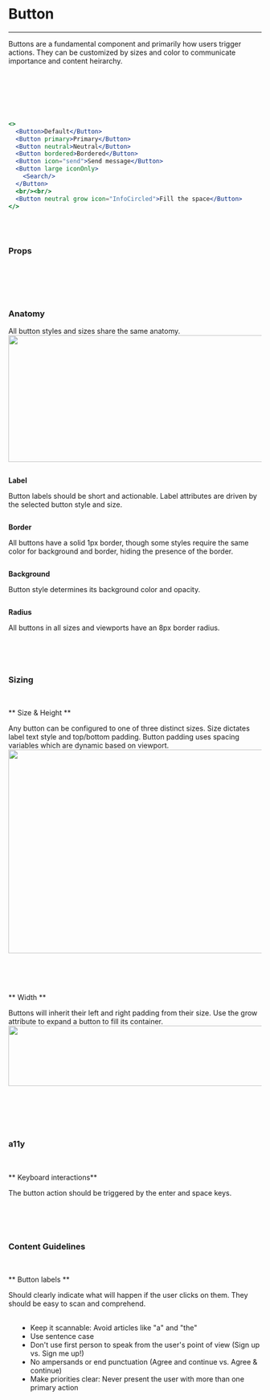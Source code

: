 

# Button
---
Buttons are a fundamental component and primarily how users trigger actions. They can be customized by sizes and color to communicate importance and content heirarchy.
<br/><br/>

<Example /><br/>

<br/><br/>


```.jsx
<>
  <Button>Default</Button>
  <Button primary>Primary</Button>
  <Button neutral>Neutral</Button>
  <Button bordered>Bordered</Button>
  <Button icon="send">Send message</Button>
  <Button large iconOnly>
    <Search/>
  </Button>
  <br/><br/>
  <Button neutral grow icon="InfoCircled">Fill the space</Button>
</>
```

<br/><br/>

### Props
<br/>
<PropsTable propMetaData={Button.__docgenInfo} />

<br/><br/>


### Anatomy
All button styles and sizes share the same anatomy.
<br/>
<img src="/docs-images/button-anatomy.png" width="810" height="252" />
<br/>
<div class="grid-2-col">
    <div class="column">
        <p class="text--body"><b>Label</b></p>
        <p class="text--body">Button labels should be short and actionable. Label attributes are driven by the selected button style and size.</p>
    </div>
    <div class="column">
        <p class="text--body"><strong>Border</strong></p>
        <p class="text--body">All buttons have a solid 1px border, though some styles require the same color for background and border, hiding the presence of the border.</p>
    </div>
    <div class="column">
        <p class="text--body"><strong>Background</strong></p>
        <p class="text--body">Button style determines its background color and opacity.</p>
    </div>
    <div class="column">
        <p class="text--body"><strong>Radius</strong></p>
        <p class="text--body">All buttons in all sizes and viewports have an 8px border radius.</p>
    </div>
</div>

<br/><br/>

### Sizing
<br/>

** Size & Height **

Any button can be configured to one of three distinct sizes. Size dictates label text style and top/bottom padding. Button padding uses spacing variables which are dynamic based on viewport.
<br/>
<img src="/docs-images/button-sizing-size.png" width="600" height="405" />

<br/><br/><br/>

** Width **

Buttons will inherit their left and right padding from their size. Use the grow attribute to expand a button to fill its container.
<br/>
<img src="/docs-images/button-sizing-width.png" width="600" height="120" />

<br/><br/><br/><br/>

### a11y
<br/>

** Keyboard interactions**

The button action should be triggered by the enter and space keys.

<br/><br/><br/>

### Content Guidelines
<br/>

** Button labels **

Should clearly indicate what will happen if the user clicks on them. They should be easy to scan and comprehend.

<br/>

<ul style="margin: 0 0 0 20px;">
    <li> Keep it scannable: Avoid articles like "a" and "the"</li>
    <li> Use sentence case</li>
    <li> Don't use first person to speak from the user's point of view (Sign up vs. Sign me up!)</li>
    <li> No ampersands or end punctuation (Agree and continue vs. Agree & continue)</li>
    <li> Make priorities clear: Never present the user with more than one primary action</li>
</ul>


